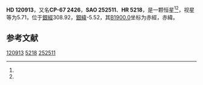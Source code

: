 {{Starbox begin
| name = HD 120913
}}
{{Starbox observe
| epoch = [[J2000.0|J2000.0]]
| constell = {{星座名待查}}<ref name=SIMBAD>{{cite web
 | url=http://simbad.u-strasbg.fr/simbad/sim-id?Ident=HR+5218
 | title =Pulsating variable Star
 | publisher=Centre de Données astronomiques de Strasbourg
 | work=SIMBAD
 | accessdate=2012-07-13}}</ref><ref name=DATA>{{cite web
 | url=http://vizier.u-strasbg.fr/viz-bin/VizieR-5?-out.add=.&-source=5050&-corr=PK=HR&-out.max=9999&HR=5218
 | title=VizieR Detailed Page
 | accessdate=2012-07-13
 | archive-date=2016-03-04
 | archive-url=https://web.archive.org/web/20160304222146/http://vizier.u-strasbg.fr/viz-bin/VizieR-5?-out.add=.&-source=5050&-corr=PK=HR&-out.max=9999&HR=5218
 | dead-url=no
 }}</ref>
| 星官 = 
| ra = {{RA|13|54|48.9}}<ref name=SIMBAD /><ref name=DATA />
| dec = {{DEC|-67|39|9}}<ref name=SIMBAD /><ref name=DATA />
| appmag_v = 5.71<ref name=SIMBAD /><ref name=DATA />
}}
{{Starbox character
| class = K2III<ref name=SIMBAD /><ref name=DATA />
| b-v = 1.49<ref name=SIMBAD /><ref name=DATA />
| u-b = 1.67<ref name=SIMBAD /><ref name=DATA />
| r-i = <ref name=SIMBAD /><ref name=DATA />
| variable = 
}}
{{Starbox astrometry
| radial_v = 1.67
| prop_mo_ra = -8
| parallax = 
| p_error = 
}}
{{Starbox catalog
| names =CP-67 2426，[[SAO星表|SAO]] 252511，[[HD星表|HD]] 120913，[[HR星表|HR]] 5218}}
{{Starbox reference |Simbad=HR+5218}}
{{Starbox end}}

'''HD 120913'''，又名'''CP-67 2426'''，'''SAO 252511'''、'''HR 5218'''，是一颗恒星<ref name=SIMBAD /><ref name=DATA />，视星等为5.71，位于[[銀道座標系|銀經]]308.92，[[銀道座標系|銀緯]]-5.52，其[[B1900.0|B1900.0]]坐标为赤經{{RA|13|47|12.5}}，赤緯{{DEC|-67|-5.52|32}}。

== 参考文献 ==
{{reflist}}

{{star-stub}}

[[Category:HD和HDE天體|120913]]
[[Category:HR天體|5218]]
[[Category:SAO天體|252511]]